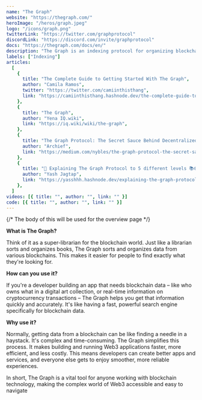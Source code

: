 ```yaml
---
name: "The Graph"
website: "https://thegraph.com/"
heroImage: "/heros/graph.jpeg"
logo: "/icons/graph.png"
twitterLink: "https://twitter.com/graphprotocol"
discordLink: "https://discord.com/invite/graphprotocol"
docs: "https://thegraph.com/docs/en/"
description: "The Graph is an indexing protocol for organizing blockchain data and making it easily accessible with GraphQL."
labels: ["Indexing"]
articles:
  [
    {
      title: "The Complete Guide to Getting Started With The Graph",
      author: "Camila Ramos",
      twitter: "https://twitter.com/camiinthisthang",
      link: "https://camiinthisthang.hashnode.dev/the-complete-guide-to-getting-started-with-the-graph/",
    },
    {
      title: "The Graph",
      author: "Yena IQ.wiki",
      link: "https://iq.wiki/wiki/the-graph",
    },
    {
      title: "The Graph Protocol: The Secret Sauce Behind Decentralized Applications",
      author: "Archief",
      link: "https://medium.com/nybles/the-graph-protocol-the-secret-sauce-behind-decentralized-applications-3066e58dc1d3",
    },
    {
      title: "📢 Explaining The Graph Protocol to 5 different levels 📚🌐",
      author: "Yash Jagtap",
      link: "https://yasshhh.hashnode.dev/explaining-the-graph-protocol-to-5-different-levels",
    },
  ]
videos: [{ title: "", author: "", link: "" }]
code: [{ title: "", author: "", link: "" }]
---
```


{/* The body of this will be used for the overview page */}

**What is The Graph?**

Think of it as a super-librarian for the blockchain world. Just like a librarian sorts and organizes books, The Graph sorts and organizes data from various blockchains. This makes it easier for people to find exactly what they're looking for.

**How can you use it?**

If you're a developer building an app that needs blockchain data – like who owns what in a digital art collection, or real-time information on cryptocurrency transactions – The Graph helps you get that information quickly and accurately. It's like having a fast, powerful search engine specifically for blockchain data.

**Why use it?**

Normally, getting data from a blockchain can be like finding a needle in a haystack. It's complex and time-consuming. The Graph simplifies this process. It makes building and running Web3 applications faster, more efficient, and less costly. This means developers can create better apps and services, and everyone else gets to enjoy smoother, more reliable experiences.

In short, The Graph is a vital tool for anyone working with blockchain technology, making the complex world of Web3 accessible and easy to navigate
